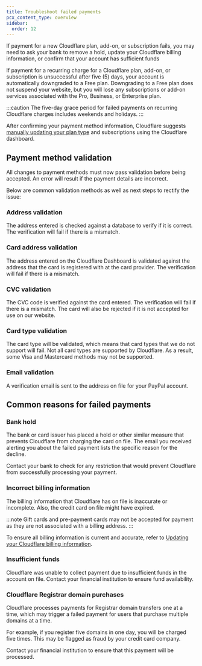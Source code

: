 ```yaml
---
title: Troubleshoot failed payments
pcx_content_type: overview
sidebar:
  order: 12
---
```


If payment for a new Cloudflare plan, add-on, or subscription fails, you may need to ask your bank to remove a hold, update your Cloudflare billing information, or confirm that your account has sufficient funds

If payment for a recurring charge for a Cloudflare plan, add-on, or subscription is unsuccessful after five (5) days, your account is automatically downgraded to a Free plan. Downgrading to a Free plan does not suspend your website, but you will lose any subscriptions or add-on services associated with the Pro, Business, or Enterprise plan.


:::caution
The five-day grace period for failed payments on recurring Cloudflare charges includes weekends and holidays.
:::

After confirming your payment method information, Cloudflare suggests [manually updating your plan type](/billing/change-plan/) and subscriptions using the Cloudflare dashboard.

## Payment method validation

All changes to payment methods must now pass validation before being accepted. An error will result if the payment details are incorrect.

Below are common validation methods as well as next steps to rectify the issue:

### Address validation

The address entered is checked against a database to verify if it is correct. The verification will fail if there is a mismatch.

### Card address validation

The address entered on the Cloudflare Dashboard is validated against the address that the card is registered with at the card provider. The verification will fail if there is a mismatch.

### CVC validation

The CVC code is verified against the card entered. The verification will fail if there is a mismatch. The card will also be rejected if it is not accepted for use on our website.

### Card type validation

The card type will be validated, which means that card types that we do not support will fail. Not all card types are supported by Cloudflare. As a result, some Visa and Mastercard methods may not be supported.

### Email validation

A verification email is sent to the address on file for your PayPal account.

## Common reasons for failed payments

### Bank hold

The bank or card issuer has placed a hold or other similar measure that prevents Cloudflare from charging the card on file. The email you received alerting you about the failed payment lists the specific reason for the decline.

Contact your bank to check for any restriction that would prevent Cloudflare from successfully processing your payment.

### Incorrect billing information

The billing information that Cloudflare has on file is inaccurate or incomplete. Also, the credit card on file might have expired.

:::note
Gift cards and pre-payment cards may not be accepted for payment as they are not associated with a billing address.
:::

To ensure all billing information is current and accurate, refer to [Updating your Cloudflare billing information](/billing/update-billing-info/).

### Insufficient funds

Cloudflare was unable to collect payment due to insufficient funds in the account on file. Contact your financial institution to ensure fund availability.

### Cloudflare Registrar domain purchases

Cloudflare processes payments for Registrar domain transfers one at a time, which may trigger a failed payment for users that purchase multiple domains at a time.

For example, if you register five domains in one day, you will be charged five times. This may be flagged as fraud by your credit card company.

Contact your financial institution to ensure that this payment will be processed.
